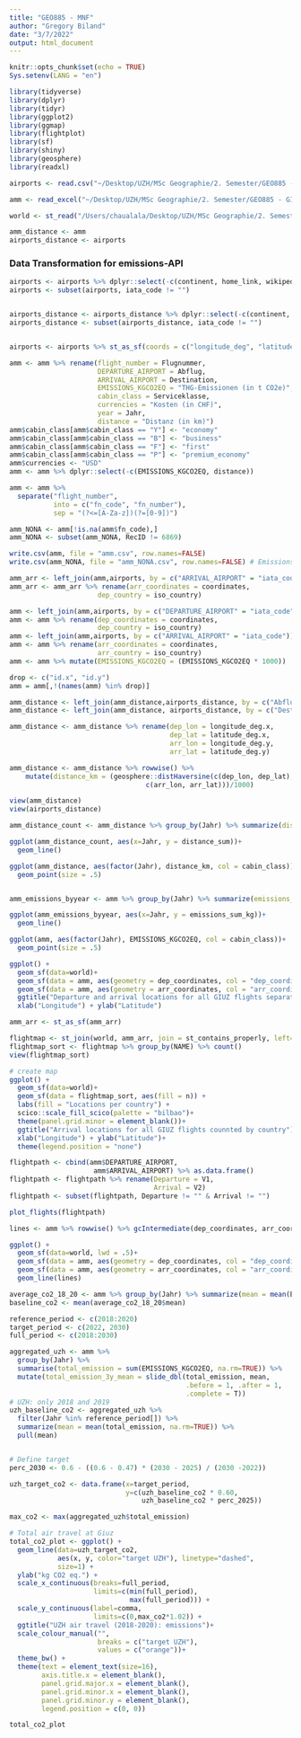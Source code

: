 ```yaml
---
title: "GEO885 - MNF"
author: "Gregory Biland"
date: "3/7/2022"
output: html_document
---
```


```r
knitr::opts_chunk$set(echo = TRUE)
Sys.setenv(LANG = "en")

library(tidyverse)
library(dplyr)
library(tidyr)
library(ggplot2)
library(ggmap)
library(flightplot)
library(sf)
library(shiny)
library(geosphere)
library(readxl)

```

```r
airports <- read.csv("~/Desktop/UZH/MSc Geographie/2. Semester/GEO885 - GIS Science Project/GEO885/Data and Code/GIUZ_AirTravel_20210509/airports.csv")

amm <- read_excel("~/Desktop/UZH/MSc Geographie/2. Semester/GEO885 - GIS Science Project/GEO885/Data and Code/MNF_amm.xlsx")

world <- st_read("/Users/chaualala/Desktop/UZH/MSc Geographie/2. Semester/GEO885 - GIS Science Project/GEO885/Data and Code/TM_WORLD_BORDERS_SIMPL-0 Kopie")

amm_distance <- amm
airports_distance <- airports

```


### Data Transformation for emissions-API
```r
airports <- airports %>% dplyr::select(-c(continent, home_link, wikipedia_link, elevation_ft, municipality, scheduled_service, type, keywords, name, ident, iso_region, gps_code,local_code))
airports <- subset(airports, iata_code != "")


airports_distance <- airports_distance %>% dplyr::select(-c(continent, home_link, wikipedia_link, elevation_ft, municipality, scheduled_service, type, keywords, name, ident, iso_region, gps_code,local_code))
airports_distance <- subset(airports_distance, iata_code != "")


airports <- airports %>% st_as_sf(coords = c("longitude_deg", "latitude_deg"), crs = 4326) %>% rename(coordinates = geometry)

amm <- amm %>% rename(flight_number = Flugnummer,
                      DEPARTURE_AIRPORT = Abflug,
                      ARRIVAL_AIRPORT = Destination,
                      EMISSIONS_KGCO2EQ = "THG-Emissionen (in t CO2e)",
                      cabin_class = Serviceklasse,
                      currencies = "Kosten (in CHF)",
                      year = Jahr,
                      distance = "Distanz (in km)")
amm$cabin_class[amm$cabin_class == "Y"] <- "economy"
amm$cabin_class[amm$cabin_class == "B"] <- "business"
amm$cabin_class[amm$cabin_class == "F"] <- "first"
amm$cabin_class[amm$cabin_class == "P"] <- "premium_economy"
amm$currencies <- "USD"
amm <- amm %>% dplyr::select(-c(EMISSIONS_KGCO2EQ, distance))

amm <- amm %>%
  separate("flight_number", 
           into = c("fn_code", "fn_number"), 
           sep = "(?<=[A-Za-z])(?=[0-9])")

amm_NONA <- amm[!is.na(amm$fn_code),]
amm_NONA <- subset(amm_NONA, RecID != 6869)

write.csv(amm, file = "amm.csv", row.names=FALSE)
write.csv(amm_NONA, file = "amm_NONA.csv", row.names=FALSE) # Emissions API geht mit beiden files oben

```

``` r
amm_arr <- left_join(amm,airports, by = c("ARRIVAL_AIRPORT" = "iata_code"))
amm_arr <- amm_arr %>% rename(arr_coordinates = coordinates,
                      dep_country = iso_country)

amm <- left_join(amm,airports, by = c("DEPARTURE_AIRPORT" = "iata_code"))
amm <- amm %>% rename(dep_coordinates = coordinates,
                      dep_country = iso_country)
amm <- left_join(amm,airports, by = c("ARRIVAL_AIRPORT" = "iata_code"))
amm <- amm %>% rename(arr_coordinates = coordinates,
                      arr_country = iso_country)
amm <- amm %>% mutate(EMISSIONS_KGCO2EQ = (EMISSIONS_KGCO2EQ * 1000))

drop <- c("id.x", "id.y")
amm = amm[,!(names(amm) %in% drop)]
```

```r
amm_distance <- left_join(amm_distance,airports_distance, by = c("Abflug" = "iata_code"))
amm_distance <- left_join(amm_distance, airports_distance, by = c("Destination" = "iata_code"))

amm_distance <- amm_distance %>% rename(dep_lon = longitude_deg.x,
                                        dep_lat = latitude_deg.x,
                                        arr_lon = longitude_deg.y,
                                        arr_lat = latitude_deg.y)

amm_distance <- amm_distance %>% rowwise() %>% 
    mutate(distance_km = (geosphere::distHaversine(c(dep_lon, dep_lat),
                                  c(arr_lon, arr_lat)))/1000)

view(amm_distance)
view(airports_distance)

amm_distance_count <- amm_distance %>% group_by(Jahr) %>% summarize(distance_sum = sum(distance_km, na.rm=TRUE))

ggplot(amm_distance_count, aes(x=Jahr, y = distance_sum))+
  geom_line()

ggplot(amm_distance, aes(factor(Jahr), distance_km, col = cabin_class))+ 
  geom_point(size = .5)


amm_emissions_byyear <- amm %>% group_by(Jahr) %>% summarize(emissions_sum_kg = sum(EMISSIONS_KGCO2EQ, na.rm=TRUE))

ggplot(amm_emissions_byyear, aes(x=Jahr, y = emissions_sum_kg))+
  geom_line()

ggplot(amm, aes(factor(Jahr), EMISSIONS_KGCO2EQ, col = cabin_class))+ 
  geom_point(size = .5)
```

```r
ggplot() +
  geom_sf(data=world)+
  geom_sf(data = amm, aes(geometry = dep_coordinates, col = "dep_coordinates"), size = 1, shape = 23) +
  geom_sf(data = amm, aes(geometry = arr_coordinates, col = "arr_coordinates"), size = 1, shape = 23) +
  ggtitle("Departure and arrival locations for all GIUZ flights separated by symbols")+
  xlab("Longitude") + ylab("Latitude")
```

```r
amm_arr <- st_as_sf(amm_arr)

flightmap <- st_join(world, amm_arr, join = st_contains_properly, left=TRUE)
flightmap_sort <- flightmap %>% group_by(NAME) %>% count()
view(flightmap_sort)

# create map
ggplot() +
  geom_sf(data=world)+
  geom_sf(data = flightmap_sort, aes(fill = n)) +
  labs(fill = "Locations per country") +
  scico::scale_fill_scico(palette = "bilbao")+  
  theme(panel.grid.minor = element_blank())+
  ggtitle("Arrival locations for all GIUZ flights counnted by country")+
  xlab("Longitude") + ylab("Latitude")+
  theme(legend.position = "none")

```

```r
flightpath <- cbind(amm$DEPARTURE_AIRPORT,
                     amm$ARRIVAL_AIRPORT) %>% as.data.frame()
flightpath <- flightpath %>% rename(Departure = V1,
                                    Arrival = V2)
flightpath <- subset(flightpath, Departure != "" & Arrival != "")

plot_flights(flightpath)

lines <- amm %>% rowwise() %>% gcIntermediate(dep_coordinates, arr_coordinates, n=50)

ggplot() +
  geom_sf(data=world, lwd = .5)+
  geom_sf(data = amm, aes(geometry = dep_coordinates, col = "dep_coordinates")) +
  geom_sf(data = amm, aes(geometry = arr_coordinates, col = "arr_coordinates")) +
  geom_line(lines)
```

```r
average_co2_18_20 <- amm %>% group_by(Jahr) %>% summarize(mean = mean(EMISSIONS_KGCO2EQ, na.rm=TRUE))
baseline_co2 <- mean(average_co2_18_20$mean)

```


```r
reference_period <- c(2018:2020)
target_period <- c(2022, 2030)
full_period <- c(2018:2030)

aggregated_uzh <- amm %>% 
  group_by(Jahr) %>% 
  summarise(total_emission = sum(EMISSIONS_KGCO2EQ, na.rm=TRUE)) %>%
  mutate(total_emission_3y_mean = slide_dbl(total_emission, mean, 
                                            .before = 1, .after = 1,
                                            .complete = T)) 
# UZH: only 2018 and 2019
uzh_baseline_co2 <- aggregated_uzh %>%
  filter(Jahr %in% reference_period[]) %>%
  summarize(mean = mean(total_emission, na.rm=TRUE)) %>%
  pull(mean)


# Define target
perc_2030 <- 0.6 - ((0.6 - 0.47) * (2030 - 2025) / (2030 -2022))

uzh_target_co2 <- data.frame(x=target_period,
                             y=c(uzh_baseline_co2 * 0.60, 
                                 uzh_baseline_co2 * perc_2025)) 

max_co2 <- max(aggregated_uzh$total_emission) 

```


```r

# Total air travel at Giuz
total_co2_plot <- ggplot() + 
  geom_line(data=uzh_target_co2, 
            aes(x, y, color="target UZH"), linetype="dashed",  
            size=1) + 
  ylab("kg CO2 eq.") +
  scale_x_continuous(breaks=full_period,
                     limits=c(min(full_period),
                              max(full_period))) +
  scale_y_continuous(label=comma,
                     limits=c(0,max_co2*1.02)) +
  ggtitle("UZH air travel (2018-2020): emissions")+
  scale_colour_manual("", 
                      breaks = c("target UZH"),
                      values = c("orange"))+
  theme_bw() +
  theme(text = element_text(size=16),
        axis.title.x = element_blank(),
        panel.grid.major.x = element_blank(),
        panel.grid.minor.x = element_blank(),
        panel.grid.minor.y = element_blank(),
        legend.position = c(0, 0))

total_co2_plot
```


